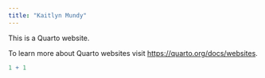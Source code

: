 ```yaml
---
title: "Kaitlyn Mundy"
---
```


This is a Quarto website.

To learn more about Quarto websites visit <https://quarto.org/docs/websites>.

```r
1 + 1
```
